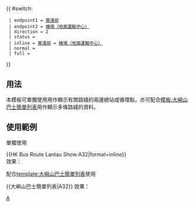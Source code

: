 {{ #switch: {{{format|}}}
  | endpoint1 = [[葵涌邨公共運輸交匯處|葵涌邨]]
  | endpoint2 = [[機場（地面運輸中心）巴士總站|機場（地面運輸中心）]]
  | direction = 2
  | status = 
  | inline = [[葵涌邨公共運輸交匯處|葵涌邨]] ↔ [[機場（地面運輸中心）巴士總站|機場（地面運輸中心）]]
  | normal =
  | full =
}}<noinclude>
==用法==
本模板可單獨使用用作顯示有關路綫的兩邊總站或循環點，亦可配合[[模板:大嶼山巴士簡單列表]]用作顯示多條路綫的資料。

==使用範例==
;單獨使用
<nowiki>{{HK Bus Route Lantau Show:A32|format=inline}}</nowiki><br>
效果：{{HK Bus Route Lantau Show:A32|format=inline}}

;配合[[template:大嶼山巴士簡單列表]]使用
<nowiki>{{大嶼山巴士簡單列表|A32}}</nowiki>
效果：{{大嶼山巴士簡單列表|A32}}
[[Category:龍運巴士路線模板|A]]</noinclude>
